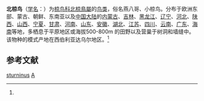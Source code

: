 {{speciesbox
| name = 北椋鸟
| image = Agropsar sturninus - Kent Ridge Park.jpg
| status = LC 
| status_system = IUCN3.1
| genus = Agropsar
| species = sturninus
| authority = (Pallas)<ref name='id2857'>{{cite web| url =http://www.bioinfo.cn/db05/BjdwSpecies.php?action=view&id=2857| title =北椋鸟| work =《中国动物物种编目数据库》| publisher =中国科学院微生物研究所| author =中国科学院动物研究所| accessdate =2009-04-04| deadurl =yes| archiveurl =https://web.archive.org/web/20160305060831/http://www.bioinfo.cn/db05/BjdwSpecies.php?action=view&id=2857| archivedate =2016-03-05}}</ref>
| synonyms = * ''Sturnia sturnina''
* ''Sturnus sturnina''
}}

'''北椋鸟'''（[[学名|学名]]：{{lang|la|''Agropsar sturninus''}}）为[[椋鸟科|椋鸟科]][[北椋鳥屬|北椋鳥屬]]的[[鸟类|鸟类]]，俗名燕八哥、小椋鸟。分布于欧洲东部、蒙古、朝鲜、东南亚以及[[中国大陆|中国大陆]]的[[内蒙古|内蒙古]]、[[吉林|吉林]]、[[黑龙江|黑龙江]]、[[辽宁|辽宁]]、[[河北|河北]]、[[陕西|陕西]]、[[山西|山西]]、[[宁夏|宁夏]]、[[甘肃|甘肃]]、[[河南|河南]]、[[山东|山东]]、[[安徽|安徽]]、[[湖北|湖北]]、[[江苏|江苏]]、[[四川|四川]]、[[云南|云南]]、[[广东|广东]]、[[海南|海南]]等地，多栖息于平原地区或海拔500-800m 的田野以及营巢于树洞和墙缝中。该物种的模式产地在西伯利亚达乌尔地区。<ref name='id2857'/>

== 参考文献 ==
{{reflist}}
{{Taxonbar|from=Q890912}}

[[Category:椋鸟属|sturninus]]
[[Category:1776年描述的鸟类|A]]

{{Passeriformes-stub}}